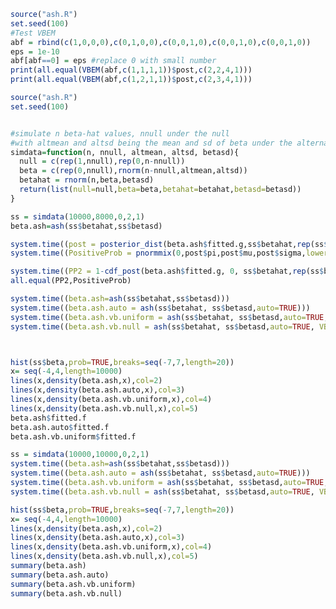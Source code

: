 ```r
source("ash.R")
set.seed(100)
#Test VBEM
abf = rbind(c(1,0,0,0),c(0,1,0,0),c(0,0,1,0),c(0,0,1,0),c(0,0,1,0))
eps = 1e-10
abf[abf==0] = eps #replace 0 with small number
print(all.equal(VBEM(abf,c(1,1,1,1))$post,c(2,2,4,1)))
print(all.equal(VBEM(abf,c(1,2,1,1))$post,c(2,3,4,1)))


```




```r

source("ash.R")
set.seed(100)


#simulate n beta-hat values, nnull under the null
#with altmean and altsd being the mean and sd of beta under the alternative
simdata=function(n, nnull, altmean, altsd, betasd){
  null = c(rep(1,nnull),rep(0,n-nnull))
  beta = c(rep(0,nnull),rnorm(n-nnull,altmean,altsd))
  betahat = rnorm(n,beta,betasd)
  return(list(null=null,beta=beta,betahat=betahat,betasd=betasd))
}

```

```r
ss = simdata(10000,8000,0,2,1)
beta.ash=ash(ss$betahat,ss$betasd)

system.time((post = posterior_dist(beta.ash$fitted.g,ss$betahat,rep(ss$betasd,length(ss$betahat)))))
system.time((PositiveProb = pnormmix(0,post$pi,post$mu,post$sigma,lower.tail=FALSE)))

system.time((PP2 = 1-cdf_post(beta.ash$fitted.g, 0, ss$betahat,rep(ss$betasd,length(ss$betahat)))))    
all.equal(PP2,PositiveProb)
```


```r
system.time((beta.ash=ash(ss$betahat,ss$betasd)))
system.time((beta.ash.auto = ash(ss$betahat, ss$betasd,auto=TRUE)))
system.time((beta.ash.vb.uniform = ash(ss$betahat, ss$betasd,auto=TRUE, VB=TRUE, prior="uniform")))
system.time((beta.ash.vb.null = ash(ss$betahat, ss$betasd,auto=TRUE, VB=TRUE, prior=NULL)))



hist(ss$beta,prob=TRUE,breaks=seq(-7,7,length=20))
x= seq(-4,4,length=10000)
lines(x,density(beta.ash,x),col=2)
lines(x,density(beta.ash.auto,x),col=3)
lines(x,density(beta.ash.vb.uniform,x),col=4)
lines(x,density(beta.ash.vb.null,x),col=5)
beta.ash$fitted.f
beta.ash.auto$fitted.f
beta.ash.vb.uniform$fitted.f

ss = simdata(10000,10000,0,2,1)
system.time((beta.ash=ash(ss$betahat,ss$betasd)))
system.time((beta.ash.auto = ash(ss$betahat, ss$betasd,auto=TRUE)))
system.time((beta.ash.vb.uniform = ash(ss$betahat, ss$betasd,auto=TRUE, VB=TRUE, prior="uniform")))
system.time((beta.ash.vb.null = ash(ss$betahat, ss$betasd,auto=TRUE, VB=TRUE, prior=NULL)))

hist(ss$beta,prob=TRUE,breaks=seq(-7,7,length=20))
x= seq(-4,4,length=10000)
lines(x,density(beta.ash,x),col=2)
lines(x,density(beta.ash.auto,x),col=3)
lines(x,density(beta.ash.vb.uniform,x),col=4)
lines(x,density(beta.ash.vb.null,x),col=5)
summary(beta.ash)
summary(beta.ash.auto)
summary(beta.ash.vb.uniform)
summary(beta.ash.vb.null)
```